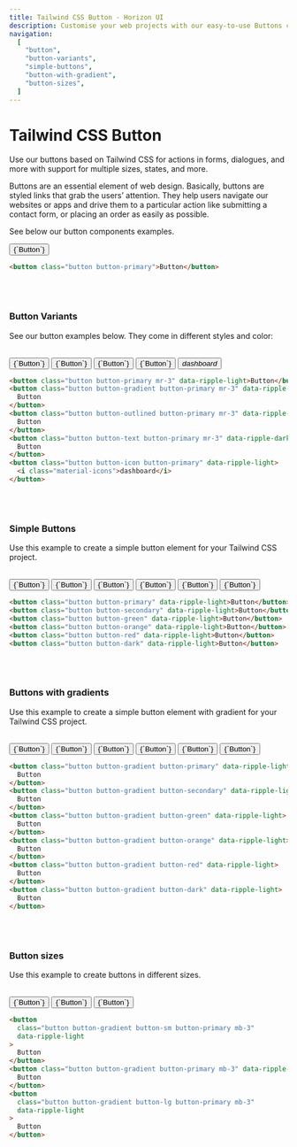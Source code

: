 ```yaml
---
title: Tailwind CSS Button - Horizon UI
description: Customise your web projects with our easy-to-use Buttons component for Tailwind CSS using Material Design guidelines.
navigation:
  [
    "button",
    "button-variants",
    "simple-buttons",
    "button-with-gradient",
    "button-sizes",
  ]
---
```


# Tailwind CSS Button

Use our buttons based on Tailwind CSS for actions in forms, dialogues, and more with support for multiple sizes, states, and more.

Buttons are an essential element of web design. Basically, buttons are styled links that grab the users’ attention. They help users navigate our websites or apps and drive them to a particular action like submitting a contact form, or placing an order as easily as possible.

See below our button components examples.

<ComponentCard id='button'>
  <button className='button button-primary' data-ripple-light>
    {`Button`}
  </button>
</ComponentCard>

```html showLineNumbers
<button class="button button-primary">Button</button>
```

<br />
<br />

### Button Variants

See our button examples below. They come in different styles and color:

<br />
<ComponentCard id='button-variants'>
  <div className='flex'>
    <button className='button button-primary mr-3' data-ripple-light>
      {`Button`}
    </button>
    <button
      className='button button-gradient button-primary mr-3'
      data-ripple-light>
      {`Button`}
    </button>
    <button
      className='button button-outlined button-primary mr-3'
      data-ripple-dark>
      {`Button`}
    </button>
    <button className='button button-text button-primary mr-3' data-ripple-dark>
      {`Button`}
    </button>
    <button className='button button-icon button-primary' data-ripple-light>
      <i className='material-icons'>dashboard</i>
    </button>
  </div>
</ComponentCard>

```html showLineNumbers
<button class="button button-primary mr-3" data-ripple-light>Button</button>
<button class="button button-gradient button-primary mr-3" data-ripple-light>
  Button
</button>
<button class="button button-outlined button-primary mr-3" data-ripple-dark>
  Button
</button>
<button class="button button-text button-primary mr-3" data-ripple-dark>
  Button
</button>
<button class="button button-icon button-primary" data-ripple-light>
  <i class="material-icons">dashboard</i>
</button>
```

<br />
<br />

### Simple Buttons

Use this example to create a simple button element for your Tailwind CSS project.

<br />
<ComponentCard id='simple-buttons'>
  <div className='flex'>
    <button className='button button-primary mr-3' data-ripple-light>
      {`Button`}
    </button>
    <button className='button button-secondary mr-3' data-ripple-light>
      {`Button`}
    </button>
    <button className='button button-green mr-3' data-ripple-light>
      {`Button`}
    </button>
    <button className='button button-orange mr-3' data-ripple-light>
      {`Button`}
    </button>
    <button className='button button-red mr-3' data-ripple-light>
      {`Button`}
    </button>
    <button className='button button-dark mr-3' data-ripple-light>
      {`Button`}
    </button>
  </div>
</ComponentCard>

```html showLineNumbers
<button class="button button-primary" data-ripple-light>Button</button>
<button class="button button-secondary" data-ripple-light>Button</button>
<button class="button button-green" data-ripple-light>Button</button>
<button class="button button-orange" data-ripple-light>Button</button>
<button class="button button-red" data-ripple-light>Button</button>
<button class="button button-dark" data-ripple-light>Button</button>
```

<br />
<br />

### Buttons with gradients

Use this example to create a simple button element with gradient for your Tailwind CSS project.

<br />
<ComponentCard id='buttons-with-gradient'>
  <div className='flex'>
    <button
      className='button button-gradient button-primary mr-3'
      data-ripple-light>
      {`Button`}
    </button>
    <button
      className='button button-gradient button-secondary mr-3'
      data-ripple-light>
      {`Button`}
    </button>
    <button
      className='button button-gradient button-green mr-3'
      data-ripple-light>
      {`Button`}
    </button>
    <button
      className='button button-gradient button-orange mr-3'
      data-ripple-light>
      {`Button`}
    </button>
    <button
      className='button button-gradient button-red mr-3'
      data-ripple-light>
      {`Button`}
    </button>
    <button
      className='button button-gradient button-dark mr-3'
      data-ripple-light>
      {`Button`}
    </button>
  </div>
</ComponentCard>

```html showLineNumbers
<button class="button button-gradient button-primary" data-ripple-light>
  Button
</button>
<button class="button button-gradient button-secondary" data-ripple-light>
  Button
</button>
<button class="button button-gradient button-green" data-ripple-light>
  Button
</button>
<button class="button button-gradient button-orange" data-ripple-light>
  Button
</button>
<button class="button button-gradient button-red" data-ripple-light>
  Button
</button>
<button class="button button-gradient button-dark" data-ripple-light>
  Button
</button>
```

<br />
<br />

### Button sizes

Use this example to create buttons in different sizes.

<br />

<ComponentCard id='buttons-with-gradient'>
  <button
    className='button button-gradient button-sm button-primary mb-3'
    data-ripple-light>
    {`Button`}
  </button>
  <button
    className='button button-gradient button-primary mb-3'
    data-ripple-light>
    {`Button`}
  </button>
  <button
    className='button button-gradient button-lg button-primary mb-3'
    data-ripple-light>
    {`Button`}
  </button>
</ComponentCard>

```html showLineNumbers
<button
  class="button button-gradient button-sm button-primary mb-3"
  data-ripple-light
>
  Button
</button>
<button class="button button-gradient button-primary mb-3" data-ripple-light>
  Button
</button>
<button
  class="button button-gradient button-lg button-primary mb-3"
  data-ripple-light
>
  Button
</button>
```
